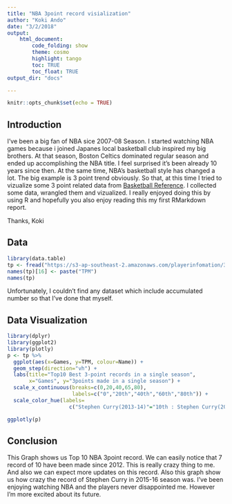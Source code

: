 ```yaml
---
title: "NBA 3point record visialization"
author: "Koki Ando"
date: "3/2/2018"
output: 
    html_document:
        code_folding: show
        theme: cosmo
        highlight: tango
        toc: TRUE
        toc_float: TRUE
output_dir: "docs"

---
```


```r
knitr::opts_chunk$set(echo = TRUE)
```

## Introduction
I've been a big fan of NBA sice 2007-08 Season. I started watching NBA games because i joined Japanes local basketball club inspired my big brothers. At that season, Boston Celtics dominated regular season and ended up accomplishing the NBA title. I feel surprised it's been already 10 years since then. At the same time, NBA's basketball style has changed a lot. The big example is 3 point trend obviously. So that, at this time I tried to vizualize some 3 point related data from [Basketball Reference](https://www.basketball-reference.com/). I collected some data, wrangled them and vizualized. I really enjoyed doing this by using R and hopefully you also enjoy reading this my first RMarkdown report. 

Thanks, 
Koki

## Data


```r
library(data.table)
tp <- fread("https://s3-ap-southeast-2.amazonaws.com/playerinfomation/3pointrecordadded.csv", data.table = FALSE)
names(tp)[16] <- paste("TPM")
names(tp)
```

Unfortunately, I couldn't find any dataset which include accumulated number so that I've done that myself.

## Data Visualization

```r
library(dplyr)
library(ggplot2)
library(plotly)
p <- tp %>% 
  ggplot(aes(x=Games, y=TPM, colour=Name)) + 
  geom_step(direction="vh") + 
  labs(title="Top10 Best 3-point records in a single season",
       x="Games", y="3points made in a single season") + 
  scale_x_continuous(breaks=c(0,20,40,65,80), 
                     labels=c("0","20th","40th","60th","80th")) + 
  scale_color_hue(labels=
                    c("Stephen Curry(2013-14)"="10th : Stephen Curry(2013-14)"))

ggplotly(p)
```

## Conclusion

This Graph shows us Top 10 NBA 3point record. We can easily notice that 7 record of 10 have been made since 2012. This is really crazy thing to me. And also we can expect more updates on this record. Also this graph show us how crazy the record of Stephen Curry in 2015-16 season was. I've been enjoying watching NBA and the players never disappointed me. However I'm more excited about its future.

